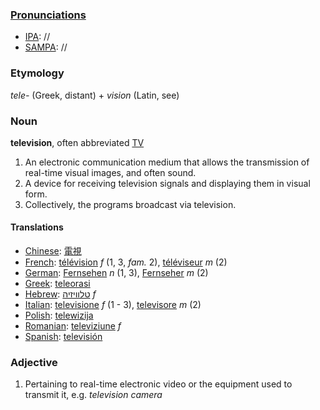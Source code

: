 ===[[Pronunciation]]s===
*[[IPA]]: //
*[[SAMPA]]: //
===Etymology===
''tele-'' (Greek, distant) + ''vision'' (Latin, see)

===Noun===
'''television''', often abbreviated [[TV]]

# An electronic communication medium that allows the transmission of real-time visual images, and often sound.
# A device for receiving television signals and displaying them in visual form.
# Collectively, the programs broadcast via television.
====Translations====
*[[Chinese]]: [[電視]]
*[[French]]: [[télévision]] ''f'' (1, 3,  ''fam.'' 2), [[téléviseur]] ''m'' (2)
*[[German]]: [[Fernsehen]] ''n'' (1, 3), [[Fernseher]] ''m'' (2)
*[[Greek]]: [[teleorasi]]
*[[Hebrew]]: [[טלוויזיה]] ''f''
*[[Italian]]: [[televisione]] ''f'' (1 - 3), [[televisore]] ''m'' (2)
*[[Polish]]: [[telewizija]]
*[[Romanian]]: [[televiziune]] ''f''
*[[Spanish]]: [[televisión]]

===Adjective===

# Pertaining to real-time electronic video or the equipment used to transmit it, e.g. ''television camera''